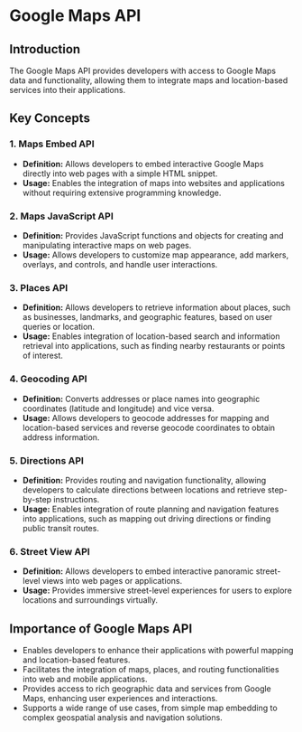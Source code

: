 # Google Maps API

## Introduction
The Google Maps API provides developers with access to Google Maps data and functionality, allowing them to integrate maps and location-based services into their applications.

## Key Concepts

### 1. Maps Embed API
- **Definition:** Allows developers to embed interactive Google Maps directly into web pages with a simple HTML snippet.
- **Usage:** Enables the integration of maps into websites and applications without requiring extensive programming knowledge.

### 2. Maps JavaScript API
- **Definition:** Provides JavaScript functions and objects for creating and manipulating interactive maps on web pages.
- **Usage:** Allows developers to customize map appearance, add markers, overlays, and controls, and handle user interactions.

### 3. Places API
- **Definition:** Allows developers to retrieve information about places, such as businesses, landmarks, and geographic features, based on user queries or location.
- **Usage:** Enables integration of location-based search and information retrieval into applications, such as finding nearby restaurants or points of interest.

### 4. Geocoding API
- **Definition:** Converts addresses or place names into geographic coordinates (latitude and longitude) and vice versa.
- **Usage:** Allows developers to geocode addresses for mapping and location-based services and reverse geocode coordinates to obtain address information.

### 5. Directions API
- **Definition:** Provides routing and navigation functionality, allowing developers to calculate directions between locations and retrieve step-by-step instructions.
- **Usage:** Enables integration of route planning and navigation features into applications, such as mapping out driving directions or finding public transit routes.

### 6. Street View API
- **Definition:** Allows developers to embed interactive panoramic street-level views into web pages or applications.
- **Usage:** Provides immersive street-level experiences for users to explore locations and surroundings virtually.

## Importance of Google Maps API
- Enables developers to enhance their applications with powerful mapping and location-based features.
- Facilitates the integration of maps, places, and routing functionalities into web and mobile applications.
- Provides access to rich geographic data and services from Google Maps, enhancing user experiences and interactions.
- Supports a wide range of use cases, from simple map embedding to complex geospatial analysis and navigation solutions.